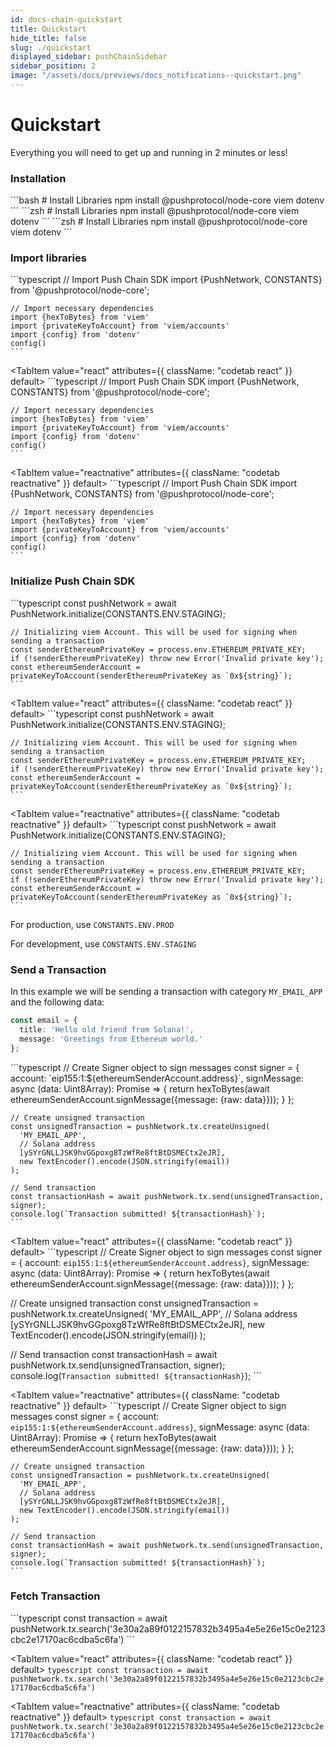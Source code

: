```yaml
---
id: docs-chain-quickstart
title: Quickstart
hide_title: false
slug: ./quickstart
displayed_sidebar: pushChainSidebar
sidebar_position: 2
image: "/assets/docs/previews/docs_notifications--quickstart.png"
---
```


# Quickstart

Everything you will need to get up and running in 2 minutes or less!

<head>
  <title>Quickstart | Push Chain | Push Documentation</title>
</head>


### Installation

<Tabs className="codetabs" groupId="code-examples">
  <TabItem value="js" attributes={{ className: "codetab js" }} default>
    ```bash
    # Install Libraries
    npm install @pushprotocol/node-core viem dotenv
    ```
  </TabItem>
  <TabItem value="react" attributes={{ className: "codetab react" }} default>
    ```zsh
    # Install Libraries
    npm install @pushprotocol/node-core viem dotenv
    ```
  </TabItem>
  <TabItem value="reactnative" attributes={{ className: "codetab reactnative" }} default>
    ```zsh
    # Install Libraries
    npm install @pushprotocol/node-core viem dotenv
    ```
  </TabItem>
</Tabs>

### Import libraries

<Tabs className="codetabs" groupId="code-examples">
  <TabItem value="js" attributes={{ className: "codetab js" }} default>
    ```typescript
    // Import Push Chain SDK
    import {PushNetwork, CONSTANTS} from '@pushprotocol/node-core';

    // Import necessary dependencies
    import {hexToBytes} from 'viem'
    import {privateKeyToAccount} from 'viem/accounts'
    import {config} from 'dotenv'
    config()
    ```
  </TabItem>

  <TabItem value="react" attributes={{ className: "codetab react" }} default>
    ```typescript
    // Import Push Chain SDK
    import {PushNetwork, CONSTANTS} from '@pushprotocol/node-core';

    // Import necessary dependencies
    import {hexToBytes} from 'viem'
    import {privateKeyToAccount} from 'viem/accounts'
    import {config} from 'dotenv'
    config()
    ```
  </TabItem>

  <TabItem value="reactnative" attributes={{ className: "codetab reactnative" }} default>
    ```typescript
    // Import Push Chain SDK
    import {PushNetwork, CONSTANTS} from '@pushprotocol/node-core';

    // Import necessary dependencies
    import {hexToBytes} from 'viem'
    import {privateKeyToAccount} from 'viem/accounts'
    import {config} from 'dotenv'
    config()
    ```
  </TabItem>
</Tabs>

### Initialize Push Chain SDK

<Tabs className="codetabs" groupId="code-examples">
  <TabItem value="js" attributes={{ className: "codetab js" }} default>
    ```typescript
    const pushNetwork = await PushNetwork.initialize(CONSTANTS.ENV.STAGING);

    // Initializing viem Account. This will be used for signing when sending a transaction
    const senderEthereumPrivateKey = process.env.ETHEREUM_PRIVATE_KEY;
    if (!senderEthereumPrivateKey) throw new Error('Invalid private key');
    const ethereumSenderAccount = privateKeyToAccount(senderEthereumPrivateKey as `0x${string}`);
    ```
  </TabItem>

  <TabItem value="react" attributes={{ className: "codetab react" }} default>
    ```typescript
    const pushNetwork = await PushNetwork.initialize(CONSTANTS.ENV.STAGING);

    // Initializing viem Account. This will be used for signing when sending a transaction
    const senderEthereumPrivateKey = process.env.ETHEREUM_PRIVATE_KEY;
    if (!senderEthereumPrivateKey) throw new Error('Invalid private key');
    const ethereumSenderAccount = privateKeyToAccount(senderEthereumPrivateKey as `0x${string}`);
    ```
  </TabItem>

  <TabItem value="reactnative" attributes={{ className: "codetab reactnative" }} default>
    ```typescript
    const pushNetwork = await PushNetwork.initialize(CONSTANTS.ENV.STAGING);

    // Initializing viem Account. This will be used for signing when sending a transaction
    const senderEthereumPrivateKey = process.env.ETHEREUM_PRIVATE_KEY;
    if (!senderEthereumPrivateKey) throw new Error('Invalid private key');
    const ethereumSenderAccount = privateKeyToAccount(senderEthereumPrivateKey as `0x${string}`);
    ```
  </TabItem>
</Tabs>

For production, use `CONSTANTS.ENV.PROD`

For development, use `CONSTANTS.ENV.STAGING`

### Send a Transaction

In this example we will be sending a transaction with category `MY_EMAIL_APP` and the following data:

```typescript
const email = {
  title: 'Hello old friend from Solana!',
  message: 'Greetings from Ethereum world.'
};
```

<Tabs className="codetabs" groupId="code-examples">
  <TabItem value="js" attributes={{ className: "codetab js" }} default>
    ```typescript
    // Create Signer object to sign messages
    const signer = {
      account: `eip155:1:${ethereumSenderAccount.address}`,
      signMessage: async (data: Uint8Array): Promise<Uint8Array> => {
        return hexToBytes(await ethereumSenderAccount.signMessage({message: {raw: data}}));
      }
    };

    // Create unsigned transaction
    const unsignedTransaction = pushNetwork.tx.createUnsigned(
      'MY_EMAIL_APP',
      // Solana address
      [ySYrGNLLJSK9hvGGpoxg8TzWfRe8ftBtDSMECtx2eJR],
      new TextEncoder().encode(JSON.stringify(email))
    );

    // Send transaction
    const transactionHash = await pushNetwork.tx.send(unsignedTransaction, signer);
    console.log(`Transaction submitted! ${transactionHash}`);
    ```
  </TabItem>

  <TabItem value="react" attributes={{ className: "codetab react" }} default>
    ```typescript
    // Create Signer object to sign messages
    const signer = {
      account: `eip155:1:${ethereumSenderAccount.address}`,
      signMessage: async (data: Uint8Array): Promise<Uint8Array> => {
        return hexToBytes(await ethereumSenderAccount.signMessage({message: {raw: data}}));
    }
  };

  // Create unsigned transaction
  const unsignedTransaction = pushNetwork.tx.createUnsigned(
    'MY_EMAIL_APP',
    // Solana address
    [ySYrGNLLJSK9hvGGpoxg8TzWfRe8ftBtDSMECtx2eJR],
    new TextEncoder().encode(JSON.stringify(email))
  );

  // Send transaction
  const transactionHash = await pushNetwork.tx.send(unsignedTransaction, signer);
  console.log(`Transaction submitted! ${transactionHash}`);
    ```
  </TabItem>

  <TabItem value="reactnative" attributes={{ className: "codetab reactnative" }} default>
    ```typescript
    // Create Signer object to sign messages
    const signer = {
      account: `eip155:1:${ethereumSenderAccount.address}`,
      signMessage: async (data: Uint8Array): Promise<Uint8Array> => {
        return hexToBytes(await ethereumSenderAccount.signMessage({message: {raw: data}}));
      }
    };

    // Create unsigned transaction
    const unsignedTransaction = pushNetwork.tx.createUnsigned(
      'MY_EMAIL_APP',
      // Solana address
      [ySYrGNLLJSK9hvGGpoxg8TzWfRe8ftBtDSMECtx2eJR],
      new TextEncoder().encode(JSON.stringify(email))
    );

    // Send transaction
    const transactionHash = await pushNetwork.tx.send(unsignedTransaction, signer);
    console.log(`Transaction submitted! ${transactionHash}`);
    ```
  </TabItem>
</Tabs>

### Fetch Transaction

<Tabs className="codetabs" groupId="code-examples">
  <TabItem value="js" attributes={{ className: "codetab js" }} default>
    ```typescript
    const transaction = await pushNetwork.tx.search('3e30a2a89f0122157832b3495a4e5e26e15c0e2123cbc2e17170ac6cdba5c6fa')
    ```
  </TabItem>

  <TabItem value="react" attributes={{ className: "codetab react" }} default>
    ```typescript
    const transaction = await pushNetwork.tx.search('3e30a2a89f0122157832b3495a4e5e26e15c0e2123cbc2e17170ac6cdba5c6fa')
    ```
  </TabItem>

  <TabItem value="reactnative" attributes={{ className: "codetab reactnative" }} default>
    ```typescript
    const transaction = await pushNetwork.tx.search('3e30a2a89f0122157832b3495a4e5e26e15c0e2123cbc2e17170ac6cdba5c6fa')
    ```
  </TabItem>
</Tabs>
